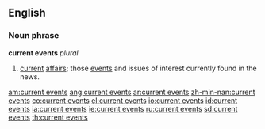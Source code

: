 ==English==
===Noun phrase===
'''current events''' ''plural''

#[[current]] [[affairs]]; those [[event]]s and issues of interest currently found in the news.

[[am:current events]]
[[ang:current events]]
[[ar:current events]]
[[zh-min-nan:current events]]
[[co:current events]]
[[el:current events]]
[[io:current events]]
[[id:current events]]
[[ia:current events]]
[[ie:current events]]
[[ru:current events]]
[[sd:current events]]
[[th:current events]]